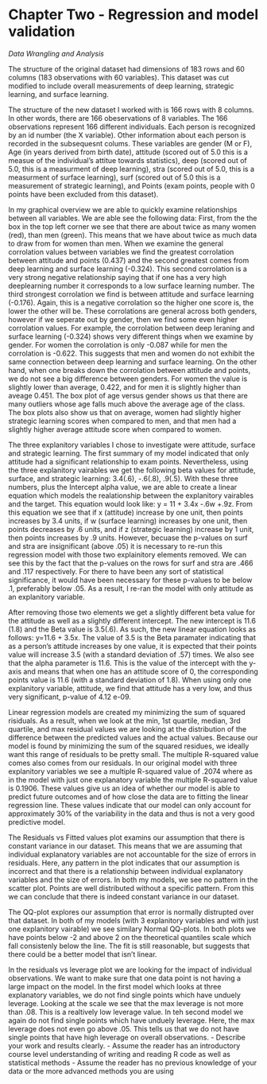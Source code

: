 # Chapter Two - Regression and model validation

*Data Wrangling and Analysis*

The structure of the original dataset had dimensions of 183 rows and 60 columns (183 observations with 60 variables). This dataset was cut modified to include overall measurements of deep learning, strategic learning, and surface learning.


The structure of the new dataset I worked with is 166 rows with 8 columns. In other words, there are 166 obeservations of 8 variables. The 166 observations represent 166 different individuals. Each person is recognized by an id number (the X variable). Other information about each person is recorded in the subsequesnt colums. These variables are gender (M or F), Age (in years derived from birth date), attitude (scored out of 5.0 this is a measue of the individual's attitue towards statistics), deep (scored out of 5.0, this is a measurment of deep learning), stra (scored out of 5.0, this is a measurment of surface learning), surf (scored out of 5.0 this is a measurement of strategic learning), and Points (exam points, people with 0 points have been excluded from this dataset).


In my graphical overview we are able to quickly examine relationships between all variables. We are able see the following data: First, from the the box in the top left corner we see that there are about twice as many women (red), than men (green). This means that we have about twice as much data to draw from for women than men. When we examine the general corrolation values between variables we find the greatest corrolation between attitude and points (0.437) and the second greatest comes from deep learning and surface learning (-0.324). This second corrolation is a very strong negative relationship saying that if one has a very high deeplearning number it corresponds to a low surface learning number. The third strongest corrolation we find is between attitude and surface learning (-0.176). Again, this is a negative corrolation so the higher one score is, the lower the other will be. These corrolations are general across both genders, however if we seperate out by gender, then we find some even higher corrolation values. For example, the corrolation between deep leraning and surface learning (-0.324) shows very different things when we examine by gender. For women the corrolation is only -0.087 while for men the corrolation is -0.622. This suggests that men and women do not exhibit the same connection between deep learning and surface learning. On the other hand, when one breaks down the corrolation between attitude and points, we do not see a big difference between genders. For women the value is slightly lower than average, 0.422, and for men it is slightly higher than aveage 0.451. The box plot of age versus gender shows us that there are many outliers whose age falls much above the average age of the class. The box plots also show us that on average, women had slightly higher strategic learning scores when compared to men, and that men had a slightly higher average attitude score when compared to women. 


The three explanitory variables I chose to investigate were attitude, surface and strategic learning. The first summary of my model indicated that only attitude had a significant relationship to exam points. Nevertheless, using the three explanitory vairables we get the following beta values for attitude, surface, and strategic learning: 3.4(.6), -.6(.8), .9(.5). With these three numbers, plus the Intercept alpha value, we are able to create a linear equation which models the realationship between the explanitory vairables and the target. This equation would look like: y = 11 + 3.4x -.6w +.9z. From this equation we see that if x (attitude) increase by one unit, then points increases by 3.4 units, if w (surface learning) increases by one unit, then points decreases by .6 units, and if z (strategic learning) increase by 1 unit, then points increases by .9 units. However, becuase the p-values on surf and stra are insignificant (above .05) it is necessary to re-run this regression model with those two explainitory elements removed. We can see this by the fact that the p-values on the rows for surf and stra are .466 and .117 respectively. For there to have been any sort of statistical significance, it would have been necessary for these p-values to be below .1, preferably below .05. As a result, I re-ran the model with only attitude as an explanitory variable. 


After removing those two elements we get a slightly different beta value for the attitude as well as a slightly different intercept. The new intercept is 11.6 (1.8) and the Beta value is 3.5(.6). As such, the new linear equation looks as follows: y=11.6 + 3.5x. The value of 3.5 is the Beta paramater indicating that as a person's attitude increases by one value, it is expected that their points value will increase 3.5 (with a standard deviation of .57) times. We also see that the alpha parameter is 11.6. This is the value of the intercept with the y-axis and means that when one has an attitude score of 0, the corresponding points value is 11.6 (with a standard deviation of 1.8). When using only one explanitory variable, attitude, we find that attitude has a very low, and thus very significant, p-value of 4.12 e-09. 

Linear regression models are created my minimizing the sum of squared risiduals. As a result, when we look at the min, 1st quartile, median, 3rd quartile, and max residual values we are looking at the distribution of the difference between the predicted values and the actual values. Because our model is found by minimizing the sum of the squared residues, we ideally want this range of residuals to be pretty small. The multiple R-squared value comes also comes from our residuals. In our original model with three explanitory variables we see a multiple R-squared value of .2074 where as in the model with just one explanatory variable the multiple R-squared value is 0.1906. These values give us an idea of whether our model is able to predict future outcomes and of how close the data are to fitting the linear regression line. These values indicate that our model can only account for approximately 30% of the variability in the data and thus is not a very good predictive model. 


The Residuals vs Fitted values plot examins our assumption that there is constant variance in our dataset. This means that we are assuming that individual explanatory variables are not accountable for the size of errors in residuals. Here, any pattern in the plot indicates that our assumption is incorrect and that there is a relationship between individual explanatory variables and the size of errors. In both my models, we see no pattern in the scatter plot. Points are well distributed without a specific pattern. From this we can conclude that there is indeed constant variance in our dataset.  

The QQ-plot explores our assumption that error is normally distrupted over that dataset. In both of my models (with 3 explanitory variables and with just one explanitory vairable) we see similary Normal QQ-plots. In both plots we have points below -2 and above 2 on the theoretical quantiles scale which fall consistenly below the line. The fit is still reasonable, but suggests that there could be a better model that isn't linear. 

In the residuals vs leverage plot we are looking for the impact of individual observations. We want to make sure that one data point is not having a large impact on the model. In the first model which looks at three explanatory variables, we do not find single points which have unduely leverage. Looking at the scale we see that the max leverage is not more than .08. This is a realtively low leverage value. In teh second model we again do not find single points which have unduely leverage. Here, the max leverage does not even go above .05. This tells us that we do not have single points that have high leverage on overall observations. 
- Describe your work and results clearly. 
- Assume the reader has an introductory course level understanding of writing and reading R code as well as statistical methods
- Assume the reader has no previous knowledge of your data or the more advanced methods you are using  
